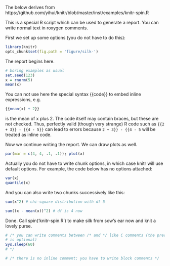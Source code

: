 The below derives from
https://github.com/yihui/knitr/blob/master/inst/examples/knitr-spin.R

This is a special R script which can be used to generate a report. You can
write normal text in roxygen comments.

First we set up some options (you do not have to do this):

```{r setup, include=FALSE}
library(knitr)
opts_chunk$set(fig.path = 'figure/silk-')
```

The report begins here.

```{r test-a, cache=FALSE}
# boring examples as usual
set.seed(123)
x = rnorm(5)
mean(x)
```

You can not use here the special syntax {{code}} to embed inline expressions, e.g.
```{r}
{{mean(x) + 2}}
```
is the mean of x plus 2.
The code itself may contain braces, but these are not checked.  Thus,
perfectly valid (though very strange) R code such as `{{2 + 3}} - {{4 - 5}}`
can lead to errors because `2 + 3}} - {{4 - 5` will be treated as inline code.

Now we continue writing the report. We can draw plots as well.

```{r test-b, fig.height=5, fig.width=5}
par(mar = c(4, 4, .1, .1)); plot(x)
```

Actually you do not have to write chunk options, in which case knitr will use
default options. For example, the code below has no options attached:

```{r}
var(x)
quantile(x)
```

And you can also write two chunks successively like this:

```{r test-chisq5}
sum(x^2) # chi-square distribution with df 5
```
```{r test-chisq4}
sum((x - mean(x))^2) # df is 4 now
```

Done. Call spin('knitr-spin.R') to make silk from sow's ear now and knit a
lovely purse.

```{r}
# /* you can write comments between /* and */ like C comments (the preceding #
# is optional)
Sys.sleep(60)
# */
```

```{r}
# /* there is no inline comment; you have to write block comments */
```
